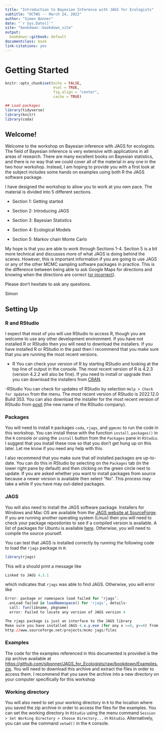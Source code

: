 ```yaml
--- 
title: "Introduction to Bayesian Inference with JAGS for Ecologists"
subtitle: "OCTWS -- March 24, 2022"
author: "Simon Bonner"
date: "`r Sys.Date()`"
site: "bookdown::bookdown_site"
output:
  bookdown::gitbook: default
documentclass: book
link-citations: yes
---
```


# Getting Started

```r
knitr::opts_chunk$set(echo = FALSE, 
                      eval = TRUE,
                      fig.align = "center",
                      cache = TRUE)

## Load packages 
library(tidyverse)
library(knitr)
library(coda)
```

## Welcome!

Welcome to the workshop on Bayesian inference with JAGS for ecologists. The field of Bayesian inference is very extensive with applications in all areas of research. There are many excellent books on Bayesian statistics, and there is no way that we could cover all of the material in any one in the two hour workshop. Instead, I am hoping to provide you with a first look at the subject includes some hands on examples using both R the JAGS software package. 

I have designed the workshop to allow you to work at you own pace. The material is divided into 5 different sections. 

- Section 1: Getting started
 
- Section 2: Introducing JAGS

- Section 3: Bayesian Statistics

- Section 4: Ecological Models

- Section 5: Markov chain Monte Carlo

My hope is that you are able to work through Sections 1-4. Section 5 is a bit more technical and discusses more of what JAGS is doing behind the scenes. However, this is important information if you are going to use JAGS or any of the other MCMC sampling software packages in practice. This is the difference between being able to ask Google Maps for directions and knowing when the directions are correct ([or incorrect](https://www.9news.com.au/world/google-maps-error-leads-demolition-crew-to-the-wrong-house/4b0ea550-88b7-4ca9-982f-5746c2d03027)). 

Please don't hesitate to ask any questions.

Simon

## Setting Up

### R and RStudio

I expect that most of you will use RStudio to access R, though you are welcome to use any other development environment. If you have not installed R or RStudio then you will need to download the installers. If you have installed R or RStudio in the past then I recommend that you make sure that you are running the most recent versions. 

- R
    You can check your version of R by starting RStudio and looking at the top line of output in the console. The most recent version of R is 4.2.3 (version 4.2.2 will also be fine). If you need to install or upgrade then you can download the installers from [CRAN](https://cran.r-project.org/). 
     
-RStudio
    You can check for updates of RStudio by selection `Help > Check for Updates` from the menu. The most recent version of RStudio is 2022.12.0 Build 353. You can also download the installer for the most recent version of RStudio from [posit](https://posit.co/downloads/) (the new name of the RStudio company).
    
### Packages

You will need to install `R` packages `coda`, `rjags`, and `ggmcmc` to run the code in this workshop. You can install these with the function `install.packages()` in the `R` console or using the `install` button from the `Packages` pane in `RStudio`. I suggest that you install these now so that you don't get hung up on this later. Let me know if you need any help with this.

I also recommend that you make sure that *all* installed packages are up-to-date. You can do this in RStudio by selecting on the `Packages` tab (in the lower right pane by default) and then clicking on the green circle next to update. If you are asked whether you want to install packages from source because a newer version is available then select "No". This process may take a while if you have may out-dated packages. 

### JAGS

You will also need to install the JAGS software package. Installers for Windows and Mac OS are available from the [JAGS website at SourceForge](https://sourceforge.net/projects/mcmc-jags/files/JAGS/4.x/). If you are running another operating system (Linux) then you will need to check your package repositories to see if a compiled version is available. A list of packages for Ubuntu is available [here](https://packages.ubuntu.com/search?keywords=jags). Otherwise, you will need to compile the source yourself. 
   
You can test that JAGS is installed correctly by running the following code to load the `rjags` package in `R`:
```r
library(rjags)
```
This will a should print a message like
```r
Linked to JAGS 4.3.1
```
which indicates that `rjags` was able to find JAGS. Otherwise, you will error like
```r
Error: package or namespace load failed for ‘rjags’:
 .onLoad failed in loadNamespace() for 'rjags', details:
  call: fun(libname, pkgname)
  error: Failed to locate any version of JAGS version 4

The rjags package is just an interface to the JAGS library
Make sure you have installed JAGS-4.x.y.exe (for any x >=0, y>=0) from
http://www.sourceforge.net/projects/mcmc-jags/files
```

### Examples

The code for the examples referenced in this documented is provided is the zip archive available at [https://github.com/sjbonner/JAGS_for_Ecologists/raw/bookdown/Examples.zip](https://github.com/sjbonner/JAGS_for_Ecologists/raw/bookdown/Examples.zip). You will need to download this archive and extract the files in order to access them. I recommend that you save the archive into a new directory on your computer specifically for this workshop

### Working directory

You will also need to set your working directory in `R` to the location where you saved the zip archive in order to access the files for the examples. You can set the working directory in `RStudio` using the menu command `Session > Set Working Directory > Choose Directory...` in `RStudio`. Alternatively, you can use the command `setwd()` in the `R` console. 


